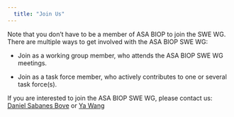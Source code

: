 ```yaml
---
  title: "Join Us"
---
```


Note that you don't have to be a member of ASA BIOP to join the SWE WG. \
There are multiple ways to get involved with the ASA BIOP SWE WG:

-   Join as a working group member, who attends the ASA BIOP SWE WG meetings.

-   Join as a task force member, who actively contributes to one or several task force(s).

If you are interested to join the ASA BIOP SWE WG, please contact us: [Daniel Sabanes Bove](mailto:daniel.sabanes_bove@roche.com) or [Ya Wang](mailto:ya.wang10@gilead.com)

